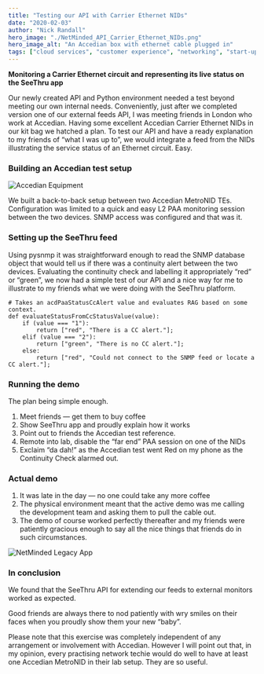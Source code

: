 ```yaml
---
title: "Testing our API with Carrier Ethernet NIDs"
date: "2020-02-03"
author: "Nick Randall"
hero_image: "./NetMinded_API_Carrier_Ethernet_NIDs.png"
hero_image_alt: "An Accedian box with ethernet cable plugged in"
tags: ["cloud services", "customer experience", "networking", "start-up"]
---
```


**Monitoring a Carrier Ethernet circuit and representing its live status on the SeeThru app**

Our newly created API and Python environment needed a test beyond meeting our own internal needs. Conveniently, just after we completed version one of our external feeds API, I was meeting friends in London who work at Accedian. Having some excellent Accedian Carrier Ethernet NIDs in our kit bag we hatched a plan. To test our API and have a ready explanation to my friends of “what I was up to”, we would integrate a feed from the NIDs illustrating the service status of an Ethernet circuit. Easy.

### Building an Accedian test setup
![Accedian Equipment](./NetMinded_Accedian_Equipment.jpeg "Accedian Equipment")

We built a back-to-back setup between two Accedian MetroNID TEs. Configuration was limited to a quick and easy L2 PAA monitoring session between the two devices. SNMP access was configured and that was it.

### Setting up the SeeThru feed
Using pysnmp it was straightforward enough to read the SNMP database object that would tell us if there was a continuity alert between the two devices. Evaluating the continuity check and labelling it appropriately “red” or “green”, we now had a simple test of our API and a nice way for me to illustrate to my friends what we were doing with the SeeThru platform.

```
# Takes an acdPaaStatusCcAlert value and evaluates RAG based on some context.
def evaluateStatusFromCcStatusValue(value):
    if (value === "1"):
        return ["red", "There is a CC alert."];
    elif (value === "2"):
        return ["green", "There is no CC alert."];
    else:
        return ["red", "Could not connect to the SNMP feed or locate a CC alert."];
```

### Running the demo
The plan being simple enough.

1. Meet friends — get them to buy coffee
2. Show SeeThru app and proudly explain how it works
3. Point out to friends the Accedian test reference.
4. Remote into lab, disable the “far end” PAA session on one of the NIDs
5. Exclaim “da dah!” as the Accedian test went Red on my phone as the Continuity Check alarmed out.

### Actual demo
1. It was late in the day — no one could take any more coffee
2. The physical environment meant that the active demo was me calling the development team and asking them to pull the cable out.
3. The demo of course worked perfectly thereafter and my friends were patiently gracious enough to say all the nice things that friends do in such circumstances.

![NetMinded Legacy App](./NetMinded_Legacy_App_Screenshot.jpeg "NetMinded Legacy App")

### In conclusion
We found that the SeeThru API for extending our feeds to external monitors worked as expected.

Good friends are always there to nod patiently with wry smiles on their faces when you proudly show them your new “baby”.

Please note that this exercise was completely independent of any arrangement or involvement with Accedian. However I will point out that, in my opinion, every practising network techie would do well to have at least one Accedian MetroNID in their lab setup. They are so useful.
